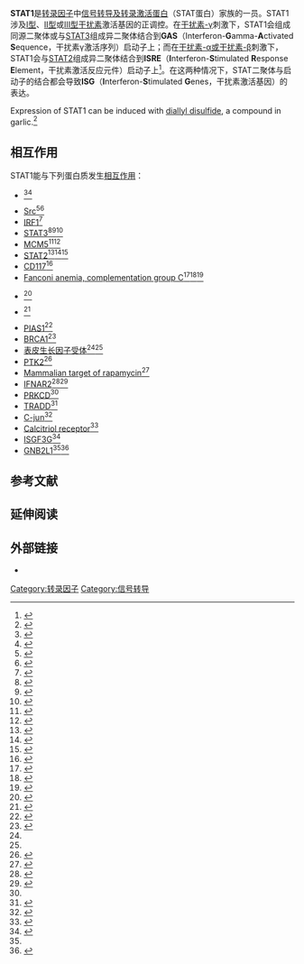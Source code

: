 {{PBB|geneid=6772}}
'''STAT1'''是[[转录因子|转录因子]]中[[信号转导及转录激活蛋白|信号转导及转录激活蛋白]]（STAT蛋白）家族的一员。STAT1涉及[[I型干扰素|I型]]、[[II型干扰素|II型]]或[[III型干扰素|III型]][[干扰素|干扰素]]激活基因的正调控。在[[干扰素伽玛|干扰素-γ]]刺激下，STAT1会组成同源二聚体或与[[STAT3|STAT3]]组成异二聚体结合到'''GAS'''（Interferon-'''G'''amma-'''A'''ctivated '''S'''equence，干扰素γ激活序列）启动子上；而在[[I型干扰素|干扰素-α或干扰素-β]]刺激下，STAT1会与[[STAT2|STAT2]]组成异二聚体结合到'''ISRE'''（'''I'''nterferon-'''S'''timulated '''R'''esponse '''E'''lement，干扰素激活反应元件）启动子上<ref>{{cite journal |author=Michael G. Katze |title=Viruses and interferon: a fight for supremacy |journal=Nature Reviews Immunology |volume=2 |pages=675–87 |year=2002 |pmid=12209136 |doi=10.1038/nri888 |issue=9 |author-separator=, |author2=Yupeng He & Michael Gale |display-authors=2 |last3=Gale |first3=Michael}}</ref>。在这两种情况下，STAT二聚体与启动子的结合都会导致'''ISG'''（'''I'''nterferon-'''S'''timulated '''G'''enes，干扰素激活基因）的表达。

Expression of STAT1 can be induced with [[diallyl_disulfide|diallyl disulfide]], a compound in garlic.<ref>{{cite journal  | author=Lu HF, Yang JS, Lin YT, Tan TW, Ip SW, Li YC, Tsou MF, Chung JG. |title=Diallyl disulfide induced signal transducer and activator of transcription 1 expression in human colon cancer colo 205 cells using differential display RT-PCR|journal=Cancer Genomics Proteomics. |volume=4 |issue= 2 |pages= 93–7 |year= 2007 |pmid= 17804871 |doi=  }}</ref>

==相互作用==
STAT1能与下列蛋白质发生[[蛋白質交互作用|相互作用]]：
{{div col|colwidth=16em}}
*{{le|蛋白激酶R|Protein kinase R}}<ref name=pmid9135145>{{cite journal |last=Wong |first=A H |authorlink= |coauthors=Tam N W, Yang Y L, Cuddihy A R, Li S, Kirchhoff S, Hauser H, Decker T, Koromilas A E |date=March 1997 |title=Physical association between STAT1 and the interferon-inducible protein kinase PKR and implications for interferon and double-stranded RNA signaling pathways |journal=EMBO J. |volume=16 |issue=6 |pages=1291–304 |publisher= |location = ENGLAND| issn = 0261-4189| pmid = 9135145 |doi = 10.1093/emboj/16.6.1291 | bibcode = | oclc =| id = | url = | language = | format = | accessdate = | laysummary = | laysource = | laydate = | quote = |pmc=1169727 }}</ref><ref name=pmid11278865>{{cite journal |last=Wong |first=A H |authorlink= |coauthors=Durbin J E, Li S, Dever T E, Decker T, Koromilas A E |date=April 2001 |title=Enhanced antiviral and antiproliferative properties of a STAT1 mutant unable to interact with the protein kinase PKR |journal=J. Biol. Chem. |volume=276 |issue=17 |pages=13727–37 |publisher= |location = United States| issn = 0021-9258| pmid = 11278865 |doi = 10.1074/jbc.M011240200 | bibcode = | oclc =| id = | url = | language = | format = | accessdate = | laysummary = | laysource = | laydate = | quote = }}</ref>
*[[Src_(基因)|Src]]<ref name=pmid10358079>{{cite journal |last=Olayioye |first=M A |authorlink= |coauthors=Beuvink I, Horsch K, Daly J M, Hynes N E |date=June 1999 |title=ErbB receptor-induced activation of stat transcription factors is mediated by Src tyrosine kinases |journal=J. Biol. Chem. |volume=274 |issue=24 |pages=17209–18 |publisher= |location = United States| issn = 0021-9258| pmid = 10358079 | bibcode = | oclc =| id = | url = | language = | format = | accessdate = | laysummary = | laysource = | laydate = | quote = |doi=10.1074/jbc.274.24.17209 }}</ref><ref name=pmid9344858>{{cite journal |last=Cirri |first=P |authorlink= |coauthors=Chiarugi P, Marra F, Raugei G, Camici G, Manao G, Ramponi G |date=October 1997 |title=c-Src activates both STAT1 and STAT3 in PDGF-stimulated NIH3T3 cells |journal=Biochem. Biophys. Res. Commun. |volume=239 |issue=2 |pages=493–7 |publisher= |location = United States| issn = 0006-291X| pmid = 9344858 |doi = 10.1006/bbrc.1997.7493 | bibcode = | oclc =| id = | url = | language = | format = | accessdate = | laysummary = | laysource = | laydate = | quote = }}</ref>
*[[IRF1|IRF1]]<ref name=pmid10764778>{{cite journal |last=Chatterjee-Kishore |first=M |authorlink= |coauthors=van Den Akker F, Stark G R |date=July 2000 |title=Adenovirus E1A down-regulates LMP2 transcription by interfering with the binding of stat1 to IRF1 |journal=J. Biol. Chem. |volume=275 |issue=27 |pages=20406–11 |publisher= |location = United States| issn = 0021-9258| pmid = 10764778 |doi = 10.1074/jbc.M001861200 | bibcode = | oclc =| id = | url = | language = | format = | accessdate = | laysummary = | laysource = | laydate = | quote = }}</ref>
*[[STAT3|STAT3]]<ref name=pmid11594781>{{cite journal |last=Gunaje |first=J J |authorlink= |coauthors=Bhat G J |date=October 2001 |title=Involvement of tyrosine phosphatase PTP1D in the inhibition of interleukin-6-induced Stat3 signaling by alpha-thrombin |journal=Biochem. Biophys. Res. Commun. |volume=288 |issue=1 |pages=252–7 |publisher= |location = United States| issn = 0006-291X| pmid = 11594781 |doi = 10.1006/bbrc.2001.5759 | bibcode = | oclc =| id = | url = | language = | format = | accessdate = | laysummary = | laysource = | laydate = | quote = }}</ref><ref name=pmid11722592>{{cite journal |last=Spiekermann |first=K |authorlink= |coauthors=Biethahn S, Wilde S, Hiddemann W, Alves F |date=August 2001 |title=Constitutive activation of STAT transcription factors in acute myelogenous leukemia |journal=Eur. J. Haematol. |volume=67 |issue=2 |pages=63–71 |publisher= |location = Denmark| issn = 0902-4441| pmid = 11722592 | bibcode = | oclc =| id = | url = | language = | format = | accessdate = | laysummary = | laysource = | laydate = | quote = }}</ref><ref name=pmid12070153>{{cite journal |last=Xia |first=Ling |authorlink= |coauthors=Wang Lijuan, Chung Alicia S, Ivanov Stanimir S, Ling Mike Y, Dragoi Ana M, Platt Adam, Gilmer Tona M, Fu Xin-Yuan, Chin Y Eugene |date=August 2002 |title=Identification of both positive and negative domains within the epidermal growth factor receptor COOH-terminal region for signal transducer and activator of transcription (STAT) activation |journal=J. Biol. Chem. |volume=277 |issue=34 |pages=30716–23 |publisher= |location = United States| issn = 0021-9258| pmid = 12070153 |doi = 10.1074/jbc.M202823200 | bibcode = | oclc =| id = | url = | language = | format = | accessdate = | laysummary = | laysource = | laydate = | quote = }}</ref>
*[[MCM5|MCM5]]<ref name=pmid9843502>{{cite journal |last=Zhang |first=J J |authorlink= |coauthors=Zhao Y, Chait B T, Lathem W W, Ritzi M, Knippers R, Darnell J E |date=Dec 1998 |title=Ser727-dependent recruitment of MCM5 by Stat1alpha in IFN-gamma-induced transcriptional activation |journal=EMBO J. |volume=17 |issue=23 |pages=6963–71 |publisher= |location = ENGLAND| issn = 0261-4189| pmid = 9843502 |doi = 10.1093/emboj/17.23.6963 | bibcode = | oclc =| id = | url = | language = | format = | accessdate = | laysummary = | laysource = | laydate = | quote = |pmc=1171044 }}</ref><ref name=pmid11248027>{{cite journal |last=DaFonseca |first=C J |authorlink= |coauthors=Shu F, Zhang J J |date=March 2001 |title=Identification of two residues in MCM5 critical for the assembly of MCM complexes and Stat1-mediated transcription activation in response to IFN-gamma |journal=[[PNAS|Proc. Natl. Acad. Sci. U.S.A.]] |volume=98 |issue=6 |pages=3034–9 |publisher= |location = United States| issn = 0027-8424| pmid = 11248027 |doi = 10.1073/pnas.061487598 | bibcode = | oclc =| id = | url = | language = | format = | accessdate = | laysummary = | laysource = | laydate = | quote = |pmc=30602 }}</ref>
*[[STAT2|STAT2]]<ref name=pmid8621447>{{cite journal |last=Li |first=X |authorlink= |coauthors=Leung S, Qureshi S, Darnell J E, Stark G R |date=March 1996 |title=Formation of STAT1-STAT2 heterodimers and their role in the activation of IRF-1 gene transcription by interferon-alpha |journal=J. Biol. Chem. |volume=271 |issue=10 |pages=5790–4 |publisher= |location = United States| issn = 0021-9258| pmid = 8621447 | bibcode = | oclc =| id = | url = | language = | format = | accessdate = | laysummary = | laysource = | laydate = | quote = |doi=10.1074/jbc.271.10.5790 }}</ref><ref name=pmid10446176>{{cite journal |last=Dumler |first=I |authorlink= |coauthors=Kopmann A, Wagner K, Mayboroda O A, Jerke U, Dietz R, Haller H, Gulba D C |date=August 1999 |title=Urokinase induces activation and formation of Stat4 and Stat1-Stat2 complexes in human vascular smooth muscle cells |journal=J. Biol. Chem. |volume=274 |issue=34 |pages=24059–65 |publisher= |location = United States| issn = 0021-9258| pmid = 10446176 | bibcode = | oclc =| id = | url = | language = | format = | accessdate = | laysummary = | laysource = | laydate = | quote = |doi=10.1074/jbc.274.34.24059 }}</ref><ref name=pmid12048190>{{cite journal |last=Fagerlund |first=Riku |authorlink= |coauthors=Mélen Krister, Kinnunen Leena, Julkunen Ilkka |date=August 2002 |title=Arginine/lysine-rich nuclear localization signals mediate interactions between dimeric STATs and importin alpha 5 |journal=J. Biol. Chem. |volume=277 |issue=33 |pages=30072–8 |publisher= |location = United States| issn = 0021-9258| pmid = 12048190 |doi = 10.1074/jbc.M202943200 | bibcode = | oclc =| id = | url = | language = | format = | accessdate = | laysummary = | laysource = | laydate = | quote = }}</ref>
*[[CD117|CD117]]<ref name=pmid9355737>{{cite journal |last=Deberry |first=C |authorlink= |coauthors=Mou S, Linnekin D |date=October 1997 |title=Stat1 associates with c-kit and is activated in response to stem cell factor |journal=Biochem. J. |volume=327 |issue= 1|pages=73–80 |publisher= |location = ENGLAND| issn = 0264-6021| pmid = 9355737 | bibcode = | oclc =| id = | url = | language = | format = | accessdate = | laysummary = | laysource = | laydate = | quote = |pmc=1218765 }}</ref>
*[[Fanconi_anemia,_complementation_group_C|Fanconi anemia, complementation group C]]<ref name=pmid10848598>{{cite journal |last=Pang |first=Q |authorlink= |coauthors=Fagerlie S, Christianson T A, Keeble W, Faulkner G, Diaz J, Rathbun R K, Bagby G C |date=July 2000 |title=The Fanconi anemia protein FANCC binds to and facilitates the activation of STAT1 by gamma interferon and hematopoietic growth factors |journal=Mol. Cell. Biol. |volume=20 |issue=13 |pages=4724–35 |publisher= |location = United States| issn = 0270-7306| pmid = 10848598 | bibcode = | oclc =| id = | url =https://archive.org/details/sim_molecular-and-cellular-biology_2000-07_20_13/page/4724| language = | format = | accessdate = | laysummary = | laysource = | laydate = | quote = |doi=10.1128/MCB.20.13.4724-4735.2000 |pmc=85895 }}</ref><ref name=pmid14499622>{{cite journal |last=Reuter |first=Tanja Y |authorlink= |coauthors=Medhurst Annette L, Waisfisz Quinten, Zhi Yu, Herterich Sabine, Hoehn Holger, Gross Hans J, Joenje Hans, Hoatlin Maureen E, Mathew Christopher G, Huber Pia A J |date=October 2003 |title=Yeast two-hybrid screens imply involvement of Fanconi anemia proteins in transcription regulation, cell signaling, oxidative metabolism, and cellular transport |journal=Exp. Cell Res. |volume=289 |issue=2 |pages=211–21 |publisher= |location = United States| issn = 0014-4827| pmid = 14499622 | bibcode = | oclc =| id = | url = | language = | format = | accessdate = | laysummary = | laysource = | laydate = | quote = |doi=10.1016/S0014-4827(03)00261-1 }}</ref><ref name=pmid11520787>{{cite journal |last=Pang |first=Q |authorlink= |coauthors=Christianson T A, Keeble W, Diaz J, Faulkner G R, Reifsteck C, Olson S, Bagby G C |date=September 2001 |title=The Fanconi anemia complementation group C gene product: structural evidence of multifunctionality |journal=Blood |volume=98 |issue=5 |pages=1392–401 |publisher= |location = United States| issn = 0006-4971| pmid = 11520787 | bibcode = | oclc =| id = | url = | language = | format = | accessdate = | laysummary = | laysource = | laydate = | quote = |doi=10.1182/blood.V98.5.1392 }}</ref>
*{{le|CREB结合蛋白|CREB-binding protein}}<ref name=pmid8986769>{{cite journal |last=Zhang |first=J J |authorlink= |coauthors=Vinkemeier U, Gu W, Chakravarti D, Horvath C M, Darnell J E |date=Dec 1996 |title=Two contact regions between Stat1 and CBP/p300 in interferon gamma signaling |journal=[[PNAS|Proc. Natl. Acad. Sci. U.S.A.]] |volume=93 |issue=26 |pages=15092–6 |publisher= |location = United States| issn = 0027-8424| pmid = 8986769 | bibcode = | oclc =| id = | url = | language = | format = | accessdate = | laysummary = | laysource = | laydate = | quote = |doi=10.1073/pnas.93.26.15092 |pmc=26361 }}</ref>
*{{le|白介素27受体α亚基|Interleukin 27 receptor, alpha subunit}}<ref name=pmid12734330>{{cite journal |last=Takeda |first=Atsunobu |authorlink= |coauthors=Hamano Shinjiro, Yamanaka Atsushi, Hanada Toshikatsu, Ishibashi Tatsuro, Mak Tak W, Yoshimura Akihiko, Yoshida Hiroki |date=May 2003 |title=Cutting edge: role of IL-27/WSX-1 signaling for induction of T-bet through activation of STAT1 during initial Th1 commitment |journal=J. Immunol. |volume=170 |issue=10 |pages=4886–90 |publisher= |location = United States| issn = 0022-1767| pmid = 12734330 | bibcode = | oclc =| id = | url = | language = | format = | accessdate = | laysummary = | laysource = | laydate = | quote = }}</ref>
*[[PIAS1|PIAS1]]<ref name=pmid10805787>{{cite journal |last=Liao |first=J |authorlink= |coauthors=Fu Y, Shuai K |date=May 2000 |title=Distinct roles of the NH2- and COOH-terminal domains of the protein inhibitor of activated signal transducer and activator of transcription (STAT) 1 (PIAS1) in cytokine-induced PIAS1-Stat1 interaction |journal=[[PNAS|Proc. Natl. Acad. Sci. U.S.A.]] |volume=97 |issue=10 |pages=5267–72 |publisher= |location = United States| issn = 0027-8424| pmid = 10805787 | bibcode = | oclc =| id = | url = | language = | format = | accessdate = | laysummary = | laysource = | laydate = | quote = |doi=10.1073/pnas.97.10.5267 |pmc=25817 }}</ref>
*[[BRCA1|BRCA1]]<ref name=pmid10792030>{{cite journal |last=Ouchi |first=T |authorlink= |coauthors=Lee S W, Ouchi M, Aaronson S A, Horvath C M |date=May 2000 |title=Collaboration of signal transducer and activator of transcription 1 (STAT1) and BRCA1 in differential regulation of IFN-gamma target genes |journal=[[PNAS|Proc. Natl. Acad. Sci. U.S.A.]] |volume=97 |issue=10 |pages=5208–13 |publisher= |location = United States| issn = 0027-8424| pmid = 10792030 |doi = 10.1073/pnas.080469697 | bibcode = | oclc =| id = | url = | language = | format = | accessdate = | laysummary = | laysource = | laydate = | quote = |pmc=25807 }}</ref>
*[[表皮生长因子受体|表皮生长因子受体]]<ref name=pmid10358079/><ref name=pmid12070153/>
*[[PTK2|PTK2]]<ref name=pmid11278462>{{cite journal |last=Xie |first=B |authorlink= |coauthors=Zhao J, Kitagawa M, Durbin J, Madri J A, Guan J L, Fu X Y |date=June 2001 |title=Focal adhesion kinase activates Stat1 in integrin-mediated cell migration and adhesion |journal=J. Biol. Chem. |volume=276 |issue=22 |pages=19512–23 |publisher= |location = United States| issn = 0021-9258| pmid = 11278462 |doi = 10.1074/jbc.M009063200 | bibcode = | oclc =| id = | url = | language = | format = | accessdate = | laysummary = | laysource = | laydate = | quote = }}</ref>
*[[Mammalian_target_of_rapamycin|Mammalian target of rapamycin]]<ref name=pmid12807916>{{cite journal |last=Kristof |first=Arnold S |authorlink= |coauthors=Marks-Konczalik Joanna, Billings Eric, Moss Joel |date=September 2003 |title=Stimulation of signal transducer and activator of transcription-1 (STAT1)-dependent gene transcription by lipopolysaccharide and interferon-gamma is regulated by mammalian target of rapamycin |journal=J. Biol. Chem. |volume=278 |issue=36 |pages=33637–44 |publisher= |location = United States| issn = 0021-9258| pmid = 12807916 |doi = 10.1074/jbc.M301053200 | bibcode = | oclc =| id = | url = | language = | format = | accessdate = | laysummary = | laysource = | laydate = | quote = }}</ref>
*[[IFNAR2|IFNAR2]]<ref name=pmid9121453>{{cite journal |last=Li |first=X |authorlink= |coauthors=Leung S, Kerr I M, Stark G R |date=April 1997 |title=Functional subdomains of STAT2 required for preassociation with the alpha interferon receptor and for signaling |journal=Mol. Cell. Biol. |volume=17 |issue=4 |pages=2048–56 |publisher= |location = United States| issn = 0270-7306| pmid = 9121453 | bibcode = | oclc =| id = | url =https://archive.org/details/sim_molecular-and-cellular-biology_1997-04_17_4/page/2048| language = | format = | accessdate = | laysummary = | laysource = | laydate = | quote = |pmc=232052 }}</ref><ref name=pmid11301323>{{cite journal |last=Usacheva |first=A |authorlink= |coauthors=Smith R, Minshall R, Baida G, Seng S, Croze E, Colamonici O |date=June 2001 |title=The WD motif-containing protein receptor for activated protein kinase C (RACK1) is required for recruitment and activation of signal transducer and activator of transcription 1 through the type I interferon receptor |journal=J. Biol. Chem. |volume=276 |issue=25 |pages=22948–53 |publisher= |location = United States| issn = 0021-9258| pmid = 11301323 |doi = 10.1074/jbc.M100087200 | bibcode = | oclc =| id = | url = | language = | format = | accessdate = | laysummary = | laysource = | laydate = | quote = }}</ref> 
*[[PRKCD|PRKCD]]<ref name=pmid12807916/>
*[[TRADD|TRADD]]<ref name=pmid10848577>{{cite journal |last=Wang |first=Y |authorlink= |coauthors=Wu T R, Cai S, Welte T, Chin Y E |date=July 2000 |title=Stat1 as a component of tumor necrosis factor alpha receptor 1-TRADD signaling complex to inhibit NF-kappaB activation |journal=Mol. Cell. Biol. |volume=20 |issue=13 |pages=4505–12 |publisher= |location = United States| issn = 0270-7306| pmid = 10848577 | bibcode = | oclc =| id = | url =https://archive.org/details/sim_molecular-and-cellular-biology_2000-07_20_13/page/4505| language = | format = | accessdate = | laysummary = | laysource = | laydate = | quote = |doi=10.1128/MCB.20.13.4505-4512.2000 |pmc=85828 }}</ref> 
*[[C-jun|C-jun]]<ref name=pmid10490649>{{cite journal |last=Zhang |first=X |authorlink= |coauthors=Wrzeszczynska M H, Horvath C M, Darnell J E |date=October 1999 |title=Interacting regions in Stat3 and c-Jun that participate in cooperative transcriptional activation |journal=Mol. Cell. Biol. |volume=19 |issue=10 |pages=7138–46 |publisher= |location = United States| issn = 0270-7306| pmid = 10490649 | bibcode = | oclc =| id = | url =https://archive.org/details/sim_molecular-and-cellular-biology_1999-10_19_10/page/7138| language = | format = | accessdate = | laysummary = | laysource = | laydate = | quote = |pmc=84707 }}</ref> 
*[[Calcitriol_receptor|Calcitriol receptor]]<ref name=pmid11909970>{{cite journal |last=Vidal |first=Marcos |authorlink= |coauthors=Ramana Chilakamarti V, Dusso Adriana S |date=April 2002 |title=Stat1-vitamin D receptor interactions antagonize 1,25-dihydroxyvitamin D transcriptional activity and enhance stat1-mediated transcription |journal=Mol. Cell. Biol. |volume=22 |issue=8 |pages=2777–87 |publisher= |location = United States| issn = 0270-7306| pmid = 11909970 | bibcode = | oclc =| id = | url =https://archive.org/details/sim_molecular-and-cellular-biology_2002-04_22_8/page/2777| language = | format = | accessdate = | laysummary = | laysource = | laydate = | quote = |doi=10.1128/MCB.22.8.2777-2787.2002 |pmc=133712 }}</ref>
*[[ISGF3G|ISGF3G]]<ref name=pmid8943351>{{cite journal |last=Horvath |first=C M |authorlink= |coauthors=Stark G R, Kerr I M, Darnell J E |date=Dec 1996 |title=Interactions between STAT and non-STAT proteins in the interferon-stimulated gene factor 3 transcription complex |journal=Mol. Cell. Biol. |volume=16 |issue=12 |pages=6957–64 |publisher= |location = United States| issn = 0270-7306| pmid = 8943351 | bibcode = | oclc =| id = | url =https://archive.org/details/sim_molecular-and-cellular-biology_1996-12_16_12/page/6957| language = | format = | accessdate = | laysummary = | laysource = | laydate = | quote = |pmc=231699 }}</ref>
*[[GNB2L1|GNB2L1]]<ref name=pmid11301323/><ref name=pmid12960323>{{cite journal |last=Usacheva |first=Anna |authorlink= |coauthors=Tian Xinyong, Sandoval Raudel, Salvi Debra, Levy David, Colamonici Oscar R |date=September 2003 |title=The WD motif-containing protein RACK-1 functions as a scaffold protein within the type I IFN receptor-signaling complex |journal=J. Immunol. |volume=171 |issue=6 |pages=2989–94 |publisher= |location = United States| issn = 0022-1767| pmid = 12960323 | bibcode = | oclc =| id = | url = | language = | format = | accessdate = | laysummary = | laysource = | laydate = | quote = }}</ref>

{{Div col end}}
==参考文献==
{{Reflist}}

==延伸阅读==
{{Refbegin | 2}}
{{PBB_Further_reading
| citations =
*{{cite journal  | author=Cebulla CM, Miller DM, Sedmak DD |title=Viral inhibition of interferon signal transduction |journal=Intervirology |volume=42 |issue= 5–6 |pages= 325–30 |year= 2000 |pmid= 10702714 |doi=10.1159/000053968  }}
*{{cite journal  | author=Kisseleva T, Bhattacharya S, Braunstein J, Schindler CW |title=Signaling through the JAK/STAT pathway, recent advances and future challenges |journal=Gene |volume=285 |issue= 1–2 |pages= 1–24 |year= 2002 |pmid= 12039028 |doi=10.1016/S0378-1119(02)00398-0  }}
*{{cite journal  | author=Joseph AM, Kumar M, Mitra D |title=Nef: "necessary and enforcing factor" in HIV infection |journal=Curr. HIV Res. |volume=3 |issue= 1 |pages= 87–94 |year= 2005 |pmid= 15638726 |doi=10.2174/1570162052773013  }}
}}
{{Refend}}

==外部链接==
* {{FactorBook|STAT1}}
{{PDB Gallery|geneid=6772}}

{{Transcription factors|g4}}
{{JAK-STAT信号通路}}

<!-- The PBB_Controls template provides controls for Protein Box Bot, please see Template:PBB_Controls for details. -->
{{PBB_Controls
| update_page = yes
| require_manual_inspection = no
| update_protein_box = yes
| update_summary = no
| update_citations = yes
}}

[[Category:转录因子|Category:转录因子]]
[[Category:信号转导|Category:信号转导]]